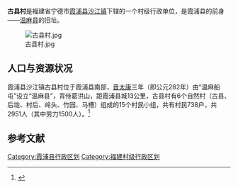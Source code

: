 '''古县村'''是福建省宁德市[[霞浦县|霞浦县]][[沙江镇|沙江镇]]下辖的一个村级行政单位，是霞浦县的前身——[[温麻县|温麻县]]的旧址。

[[File:古县村.jpg|thumb]]

== 人口与资源状况 ==
霞浦县沙江镇古县村位于霞浦县南部，[[晋朝|晋]][[太康_(西晋)|太康]]三年（即公元282年）由“温麻船屯”设立“温麻县”，背侍葛洪山，距霞浦县城13公里，古县村有6个自然村（古县、后垅、村后、岭头、竹园、马槽）组成的15个村民小组，共有村民738户，共2951人（其中劳力1500人）。<ref>{{Cite web|title=福建宁德市霞浦县沙江镇古县村官方网站|url=http://cunwu.cuncun8.com/index.php?ctl=village&geoCode=69240325|accessdate=2021-02-20|work=cunwu.cuncun8.com}}</ref>

== 参考文献 ==
{{reflist}}

[[Category:霞浦县行政区划|Category:霞浦县行政区划]]
[[Category:福建村级行政区划|Category:福建村级行政区划]]
{{福建行政区划小作品}}